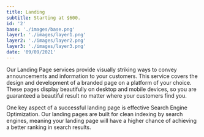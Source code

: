 ```yaml
---
title: Landing
subtitle: Starting at $600.
id: '2'
base: './images/base.png'
layer1: './images/layer1.png'
layer2: './images/layer2.png'
layer3: './images/layer3.png'
date: '09/09/2021'
---
```


Our Landing Page services provide visually striking ways to convey announcements and information to your customers. This service covers the design and development of a branded page on a platform of your choice. These pages display beautifully on desktop and mobile devices, so you are guaranteed a beautiful result no matter where your customers find you.

One key aspect of a successful landing page is effective Search Engine Optimization. Our landing pages are built for clean indexing by search engines, meaning your landing page will have a higher chance of achieving a better ranking in search results.
